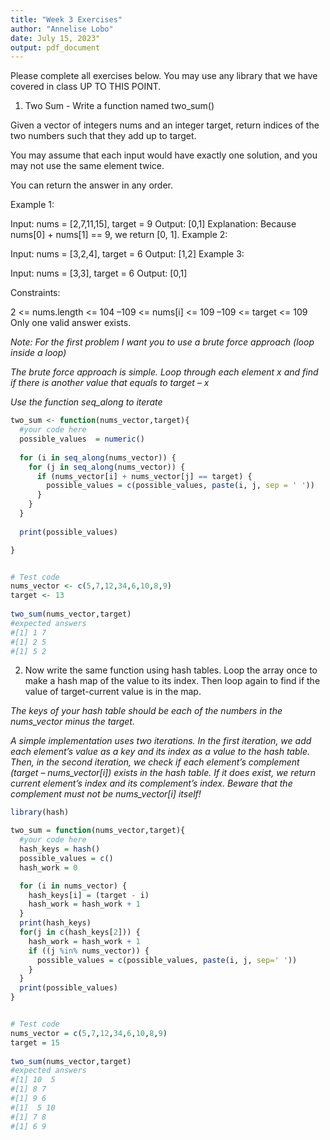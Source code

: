 ```yaml
---
title: "Week 3 Exercises"
author: "Annelise Lobo"
date: July 15, 2023"
output: pdf_document
---
```


Please complete all exercises below. You may use any library that we have covered in class UP TO THIS POINT. 

1) Two Sum - Write a function named two_sum()

Given a vector of integers nums and an integer target, return indices of the two numbers such that they add up to target.

You may assume that each input would have exactly one solution, and you may not use the same element twice.

You can return the answer in any order.

Example 1:

Input: nums = [2,7,11,15], target = 9
Output: [0,1]
Explanation: Because nums[0] + nums[1] == 9, we return [0, 1].
Example 2:

Input: nums = [3,2,4], target = 6
Output: [1,2]
Example 3:

Input: nums = [3,3], target = 6
Output: [0,1]

Constraints:

2 <= nums.length <= 104
–109 <= nums[i] <= 109
–109 <= target <= 109
Only one valid answer exists.
 

*Note: For the first problem I want you to use a brute force approach (loop inside a loop)* 

*The brute force approach is simple. Loop through each element x and find if there is another value that equals to target – x*

*Use the function seq_along to iterate*

```r
two_sum <- function(nums_vector,target){
  #your code here
  possible_values  = numeric()
  
  for (i in seq_along(nums_vector)) {
    for (j in seq_along(nums_vector)) {
      if (nums_vector[i] + nums_vector[j] == target) {
        possible_values = c(possible_values, paste(i, j, sep = ' '))
      }
    }
  }
 
  print(possible_values)

}


# Test code
nums_vector <- c(5,7,12,34,6,10,8,9)
target <- 13
 
two_sum(nums_vector,target)
#expected answers
#[1] 1 7
#[1] 2 5
#[1] 5 2

```

2) Now write the same function using hash tables.
Loop the array once to make a hash map of the value to its index. Then loop again to find if the value of target-current value is in the map.

*The keys of your hash table should be each of the numbers in the nums_vector minus the target. *

*A simple implementation uses two iterations. In the first iteration, we add each element's value as a key and its index as a value to the hash table. Then, in the second iteration, we check if each element's complement (target – nums_vector[i]) exists in the hash table. If it does exist, we return current element's index and its complement's index. Beware that the complement must not be nums_vector[i] itself!*

```r
library(hash)

two_sum = function(nums_vector,target){
  #your code here
  hash_keys = hash()
  possible_values = c()
  hash_work = 0

  for (i in nums_vector) {
    hash_keys[i] = (target - i)
    hash_work = hash_work + 1
  }
  print(hash_keys)
  for(j in c(hash_keys[2])) {
    hash_work = hash_work + 1
    if ((j %in% nums_vector)) {
      possible_values = c(possible_values, paste(i, j, sep=' '))
    }
  }
  print(possible_values)
}


# Test code
nums_vector = c(5,7,12,34,6,10,8,9)
target = 15
 
two_sum(nums_vector,target)
#expected answers
#[1] 10  5
#[1] 8 7
#[1] 9 6
#[1]  5 10
#[1] 7 8
#[1] 6 9



```